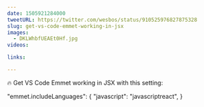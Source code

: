 ```yaml
---
date: 1505921284000
tweetURL: https://twitter.com/wesbos/status/910525976827875328
slug: get-vs-code-emmet-working-in-jsx
images:
  - DKLWhbfUEAEt0Hf.jpg
videos:

links:

---
```

🔥 Get VS Code Emmet working in JSX with this setting:

  "emmet.includeLanguages": { "javascript": "javascriptreact", }
